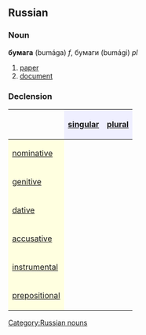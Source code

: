 ==Russian==
[[Category:Russian nouns]]
===Noun===
'''бумага''' (bumága) ''f'', бумаги (bumági) ''pl''

#[[paper]]
#[[document]]

===Declension===
{| border="1" cellpadding="4" cellspacing="0"
!
! style="background-color: #EFEFFF" align="center"|[[singular]]
! style="background-color: #EFEFFF" align="center"|[[plural]]
|-
! style="background-color: #FFFFE0" align="left"|[[nominative case|nominative]]
| align="center"|{{RUchar|бума́га}}
| align="center"|{{RUchar|бума́ги}}
|-
! style="background-color: #FFFFE0" align="left"|[[genitive case|genitive]]
| align="center"|{{RUchar|бума́ги}}
| align="center"|{{RUchar|бума́г}}
|-
! style="background-color: #FFFFE0" align="left"|[[dative case|dative]]
| align="center"|{{RUchar|бума́ге}}
| align="center"|{{RUchar|бума́гам}}
|-
! style="background-color: #FFFFE0" align="left"|[[accusative case|accusative]]
| align="center"|{{RUchar|бума́гу}}
| align="center"|{{RUchar|бума́ги}}
|-
! style="background-color: #FFFFE0" align="left"|[[instrumental case|instrumental]]
| align="center"|{{RUchar|бума́гой, бума́гою}}
| align="center"|{{RUchar|бума́гами}}
|-
! style="background-color: #FFFFE0" align="left"|[[prepositional case|prepositional]]
| align="center"|{{RUchar|о бума́ге}}
| align="center"|{{RUchar|о бума́гах}}
|}